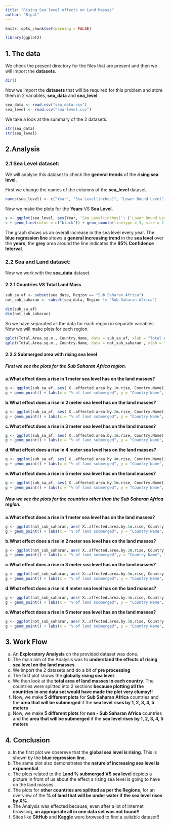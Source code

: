 ---
title: "Rising Sea level effects on Land Masses"
author: "Bipul"
---

```{r}
knitr::opts_chunk$set(warning = FALSE)
```

```{r}
library(ggplot2)
```

## **1. The data**

We check the present directory for the files that are present and then we will import the **datasets**.

```{r}
dir()
```

Now we import the **datasets** that will be required for this problem and store them in 2 variables, **sea_data** and **sea_level**

```{r}
sea_data <- read.csv("sea_data.csv")
sea_level <- read.csv("sea-level.csv")
```

We take a look at the summary of the 2 datasets:

```{r}
str(sea_data)
str(sea_level)
```

## **2.Analysis**

### 2.1 Sea Level dataset:

We will analyse this dataset to check the **general trends** of the **rising sea level**.  

First we change the names of the columns of the **sea_level** dataset.
```{r}
names(sea_level) <- c("Year", "Sea Level(inches)", "Lower Bound Level", "Upper Bound Level", "Sattelite")
```

Now we make the plots for the **Years** VS **Sea Level**.

```{r}
s <- ggplot(sea_level, aes(Year, `Sea Level(inches)`+ (`Lower Bound Level`+`Upper Bound Level`)/2))
s + geom_line(color = c("black")) + geom_smooth(linetype = 3, size = 2, color = "blue") + labs(y = "Adjusted Sea Level(incles)", title = "Sea Level Rise VS Year(1880 to 2014)") + theme_classic()
```

The graph shows us an overall increase in the sea level every year. The **blue regression line** shows a **general increasing trend** in the **sea level** over the **years**, the **grey** area around the line indicates the **95% Confidence Interval**.

### 2.2 Sea and Land dataset:

Now we work with the **sea_data** dataset.

#### **2.2.1 Countries VS Total Land Mass**

```{r}
sub_sa_af <- subset(sea_data, Region == "Sub Saharan Africa")
not_sub_saharan <- subset(sea_data, Region != "Sub Saharan Africa")
```

```{r}
dim(sub_sa_af)
dim(not_sub_saharan)
```

So we have separated all the data for each region in separate variables.
Now we will make plots for each region.

```{r}
qplot(Total.Area.sq.m., Country.Name, data = sub_sa_af, xlab = "Total Area in sq. meters", main = "Sub Saharan Africa")
qplot(Total.Area.sq.m., Country.Name, data = not_sub_saharan , xlab = "Total Area in sq. meters", main = "Other Countries as per their region", color = Region)
```

#### **2.2.2 Submerged area with rising sea level**

##### First we see the plots for the **Sub Saharan Africa** region.
**a.What effect does a rise in 1 meter sea level has on the land masses?**
```{r}
g <- ggplot(sub_sa_af, aes( X..affected.area.by.1m.rise, Country.Name))
g + geom_point() + labs(x = "% of land submerged", y = "Country Name", title = "Land Submerged when Sea level rises by 1m")
```

**b.What effect does a rise in 2 meter sea level has on the land masses?**
```{r}
g <- ggplot(sub_sa_af, aes( X..affected.area.by.2m.rise, Country.Name))
g + geom_point() + labs(x = "% of land submerged", y = "Country Name", title = "Land Submerged when Sea level rises by 2m")
```

**c.What effect does a rise in 3 meter sea level has on the land masses?**
```{r}
g <- ggplot(sub_sa_af, aes( X..affected.area.by.3m.rise, Country.Name))
g + geom_point() + labs(x = "% of land submerged", y = "Country Name", title = "Land Submerged when Sea level rises by 3m")
```

**d.What effect does a rise in 4 meter sea level has on the land masses?**
```{r}
g <- ggplot(sub_sa_af, aes( X..affected.area.by.4m.rise, Country.Name))
g + geom_point() + labs(x = "% of land submerged", y = "Country Name", title = "Land Submerged when Sea level rises by 4m")
```

**e.What effect does a rise in 5 meter sea level has on the land masses?**
```{r}
g <- ggplot(sub_sa_af, aes( X..affected.area.by.5m.rise, Country.Name))
g + geom_point() + labs(x = "% of land submerged", y = "Country Name", title = "Land Submerged when Sea level rises by 5m")
```

##### Now we see the plots for the **countries other than the Sub Saharan Africa** region.
**a.What effect does a rise in 1 meter sea level has on the land masses?**
```{r}
g <- ggplot(not_sub_saharan, aes( X..affected.area.by.1m.rise, Country.Name, color = Region))
g + geom_point() + labs(x = "% of land submerged", y = "Country Name", title = "Land Submerged when Sea level rises by 1m")
```

**b.What effect does a rise in 2 meter sea level has on the land masses?**
```{r}
g <- ggplot(not_sub_saharan, aes( X..affected.area.by.2m.rise, Country.Name, color = Region))
g + geom_point() + labs(x = "% of land submerged",y = "Country Name", title = "Land Submerged when Sea level rises by 2m")
```

**c.What effect does a rise in 3 meter sea level has on the land masses?**
```{r}
g <- ggplot(not_sub_saharan, aes( X..affected.area.by.3m.rise, Country.Name, color = Region))
g + geom_point() + labs(x = "% of land submerged", y = "Country Name", title = "Land Submerged when Sea level rises by 3m")
```

**d.What effect does a rise in 4 meter sea level has on the land masses?**
```{r}
g <- ggplot(not_sub_saharan, aes( X..affected.area.by.4m.rise, Country.Name, color = Region))
g + geom_point() + labs(x = "% of land submerged", y = "Country Name", title = "Land Submerged when Sea level rises by 4m")
```

**e.What effect does a rise in 5 meter sea level has on the land masses?**
```{r}
g <- ggplot(not_sub_saharan, aes( X..affected.area.by.5m.rise, Country.Name, color = Region))
g + geom_point() + labs(x = "% of land submerged", y = "Country Name", title = "Land Submerged when Sea level rises by 5m")
```


## **3. Work Flow**

a. An **Exploratory Analysis** on the provided dataset was done.  
b. The main aim of the Analysis was to **understand the effects of rising sea level on the land masses**.  
c. We import the 2 datasets and do a bit of **pre processing**  
d. The first plot shows the **globally rising sea level**.  
e. We then look at the **total area of land masses in each country**. The countries were splitted into 2 sections **because plotting all the countries in one data set would have made the plot very clumsy!!**  
f. Now, we make **5 different plots** for **Sub Saharan Africa** countries and the **area that will be submerged** if the **sea level rises by 1, 2, 3, 4, 5 meters**  
g. Now, we make **5 different plots** for **non - Sub Saharan Africa** countries and the **area that will be submerged** if the **sea level rises by 1, 2, 3, 4, 5 meters**  

## **4. Conclusion**

a. In the first plot we obsereve that the **global sea level is rising**. This is shown by the **blue regression line**.  
b. The same plot also demonstrates the **nature of increasing sea level is exponential**.  
c. The plots related to the **Land % submerged VS sea level** depicts a picture in front of us about the effect a rising sea level is going to have on the land masses.  
d. The plots for **other countries are splitted as per the Regions**, for an overview of the **% of land that will be under water if the sea level rises by X%**  
e. The Analysis was effected because, even after a lot of internet browsing, **an appropriate all in one data set was not found!!**  
f. Sites like **GitHub** and **Kaggle** were browsed to find a suitable dataset!!  